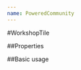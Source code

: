 ```yaml
---
name: PoweredCommunity
---
```



#WorkshopTile

##Properties

<PropsTable of={PoweredCommunity} />

##Basic usage

<Playground>
  <PoweredCommunity
    header="Powered By The Community"
    bigText="Start using GraphQL today and improve your workflow inmediately."
    smallText="At vero eos et accusamus et iusto odio dignissimos ducimus qui blanditiis praesentium voluptatum deleniti atque corrupti quos dolores et quas molestias excepturi sint occaecati cupiditate non provident, similique sunt in culpa qui officia deserunt mollitia animi, id est laborum et dolorum fuga. Et harum quidem rerum facilis est et expedita distinctio."
    cards={[
      {
        val: 1000,
        description: 'Github Stars',
        barColor: '#10C642'
      },
      {
        val: 25,
        description: 'Projects',
        barColor: '#4168FF'
      },
      {
        val: 150,
        description: 'Users',
        barColor: '#FB6B3D'
      }
    ]}
  />
</Playground>